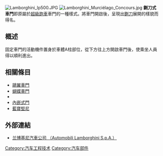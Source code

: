 [[File:Lamborghini_lp500.JPG|thumb]]
[[File:Lamborghini_Murciélago_Concours.jpg|thumb]]
'''鍘刀式車門'''即原屬於[[超級跑車|超級跑車]]車門的一種樣式。將車門開啟後，呈現出[[鍘刀|鍘刀]]展開的樣貌而得名。

== 概述 ==
固定車門的活動機件置身於車體A柱部位，從下方往上方開啟車門後，使乘坐人員得以順利進出。

== 相關條目 ==
*[[鷗翼車門|鷗翼車門]] 
*[[蝴蝶車門|蝴蝶車門]] 
*{{link-en|自殺式車門|suicide door}}
*[[內嵌式門|內嵌式門]]
*[[藍寶堅尼|藍寶堅尼]]

== 外部連結 ==
* [http://www.lamborghini.com/ 兰博基尼汽車公司 （Automobili Lamborghini S.p.A.）] {{Wayback|url=http://www.lamborghini.com/ |date=20110227224810 }}

{{Tech-stub}}
{{零件與附件}}

[[Category:汽车工程技术|Category:汽车工程技术]]
[[Category:汽车部件|Category:汽车部件]]